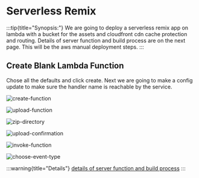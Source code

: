 # Serverless Remix

:::tip{title="Synopsis:"}
We are going to deploy a serverless remix app on lambda with a bucket for the assets and cloudfront cdn cache protection and routing. Details of server function and build process are on the next page. This will be the aws manual deployment steps.
:::

## Create Blank Lambda Function

Chose all the defaults and click create. Next we are going to make a config update to make sure the handler name is reachable by the service.

![create-function](./assets/create-function.png)

![upload-function](./assets/upload-function.png)

![zip-directory](./assets/zip-directory.png)

![upload-confirmation](./assets/upload-confirmation.png)

![invoke-function](./assets/invoke-function.png)

![choose-event-type](./assets/choose-event-type.png)

:::warning{title="Details"}
[details of server function and build process](/scenarios/dynamic-hosting/function-details)
:::
